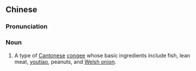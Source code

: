 ==Chinese==
{{zh-forms|type=21}}
{{wikipedia|lang=zh}}
{{wikipedia|lang=zh-yue}}

===Pronunciation===
{{zh-pron
|m=tǐngzǐzhōu
|c=teng5 zai2 zuk1
|cat=n
}}

===Noun===
{{zh-noun}}

# A type of [[Cantonese]] [[congee]] whose basic ingredients include fish, lean meat, [[youtiao]], peanuts, and [[Welsh onion]].

{{zh-cat|Foods}}